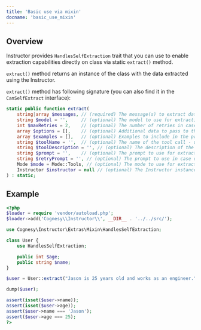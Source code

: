 ---
title: 'Basic use via mixin'
docname: 'basic_use_mixin'
---

## Overview

Instructor provides `HandlesSelfExtraction` trait that you can use to enable
extraction capabilities directly on class via static `extract()` method.

`extract()` method returns an instance of the class with the data extracted
using the Instructor.

`extract()` method has following signature (you can also find it in the
`CanSelfExtract` interface):

```php
static public function extract(
    string|array $messages, // (required) The message(s) to extract data from
    string $model = '',     // (optional) The model to use for extraction (otherwise - use default)
    int $maxRetries = 2,    // (optional) The number of retries in case of validation failure
    array $options = [],    // (optional) Additional data to pass to the Instructor or LLM API
    array $examples = [],   // (optional) Examples to include in the prompt
    string $toolName = '',  // (optional) The name of the tool call - used to add semantic information for LLM
    string $toolDescription = '', // (optional) The description of the tool call - as above
    string $prompt = '',    // (optional) The prompt to use for extraction
    string $retryPrompt = '', // (optional) The prompt to use in case of validation failure
    Mode $mode = Mode::Tools, // (optional) The mode to use for extraction
    Instructor $instructor = null // (optional) The Instructor instance to use for extraction
) : static;
```

## Example

```php
<?php
$loader = require 'vendor/autoload.php';
$loader->add('Cognesy\\Instructor\\', __DIR__ . '../../src/');

use Cognesy\Instructor\Extras\Mixin\HandlesSelfExtraction;

class User {
    use HandlesSelfExtraction;

    public int $age;
    public string $name;
}

$user = User::extract("Jason is 25 years old and works as an engineer.");

dump($user);

assert(isset($user->name));
assert(isset($user->age));
assert($user->name === 'Jason');
assert($user->age === 25);
?>
```
